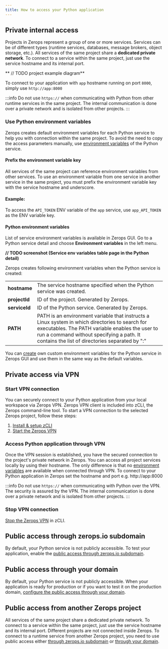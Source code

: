```yaml
---
title: How to access your Python application
---
```


## Private internal access
Projects in Zerops represent a group of one or more services.
Services can be of different types (runtime services, databases, message brokers, object storage, etc.). All services of the same project share a **dedicated private network**. To connect to a service within the same project, just use the service hostname and its internal port.

** // TODO project example diagram**

To connect to your application with `app` hostname running on port `8000`, simply use `http://app:8000`

:::info
Do not use <code>https://</code> when communicating with Python from other runtime services in the same project. The internal communication is done over a private network and is isolated from other projects.
:::

### Use Python environment variables
Zerops creates default environment variables for each Python service to help you with connection within the same project. To avoid the need to copy the access parameters manually, use [environment variables](/python/how-to/env-variables#env-variable-restrictions) of the Python service.

#### Prefix the environment variable key

All services of the same project can reference environment variables from other services. To use an environment variable from one service in another service in the same project, you must prefix the environment variable key with the service hostname and underscore.

#### Example:
To access the `API_TOKEN` ENV variable of the `app` service, use `app_API_TOKEN` as the ENV variable key.

#### Python environment variables

List of service environment variables is available in Zerops GUI. Go to a Python service detail and choose **Environment variables** in the left menu.

**// TODO screenshot (Service env variables table page in the Python detail)**

Zerops creates following environment variables when the Python service is created:

<table>
<tbody>
	<tr>
		<td><b>hostname</b></td>
        <td>The service hostname specified when the Python service was created.</td>
    </tr>
    <tr>
		<td><b>projectId</b></td>
        <td>ID of the project. Generated by Zerops.</td>
    </tr>
    <tr>
		<td><b>serviceId</b></td>
        <td>ID of the Python service. Generated by Zerops.</td>
    </tr>
    <tr>
		<td><b>PATH</b></td>
        <td>PATH is an environment variable that instructs a Linux system in which directories to search for executables. The PATH variable enables the user to run a command without specifying a path. It contains the list of directories separated by ":"</td>
    </tr>
</tbody>
</table>

You can [create](/python/how-to/env-variables#set-env-variables-in-zerops-gui) own custom environment variables for the Python service in Zerops GUI and use them in the same way as the default variables.

## Private access via VPN
### Start VPN connection
You can securely connect to your Python application from your local workspace via Zerops VPN. Zerops VPN client is included into zCLI, the Zerops command-line tool. To start a VPN connection to the selected Zerops project, follow these steps:

1. [Install & setup zCLI](/references/cli/install)
2. [Start the Zerops VPN](/references/vpn#start-the-vpn)

### Access Python application through VPN

Once the VPN session is established, you have the secured connection to the project's private network in Zerops. You can access all project services locally by using their hostname. The only difference is that no [environment variables](/python/how-to/env-variables) are available when connected through VPN. To connect to your Python application in Zerops set the hostname and port e.g. http://app:8000

:::info
Do not use <code>https://</code> when communicating with Python over the VPN. The security is assured by the VPN. The internal communication is done over a private network and is isolated from other projects.
:::

### Stop VPN connection
[Stop the Zerops VPN](/references/vpn#stop-the-vpn) in zCLI.

## Public access through zerops.io subdomain
By default, your Python service is not publicly accessible. To test your application, enable the [public access through zerops.io subdomain](/references/public-access#public-access-through-zeropsio-subdomain).

## Public access through your domain
By default, your Python service is not publicly accessible. When your application is ready for production or if you want to test it on the production domain, [configure the public access through your domain](/references/public-access#public-access-through-your-domain).

## Public access from another Zerops project
All services of the same project share a dedicated private network. To connect to a service within the same project, just use the service hostname and its internal port. Different projects are not connected inside Zerops. To connect to a runtime service from another Zerops project, you need to use public access either [through zerops.io subdomain](/references/public-access#public-access-through-zeropsio-subdomain) or [through your domain](/references/public-access#public-access-through-your-domain).









